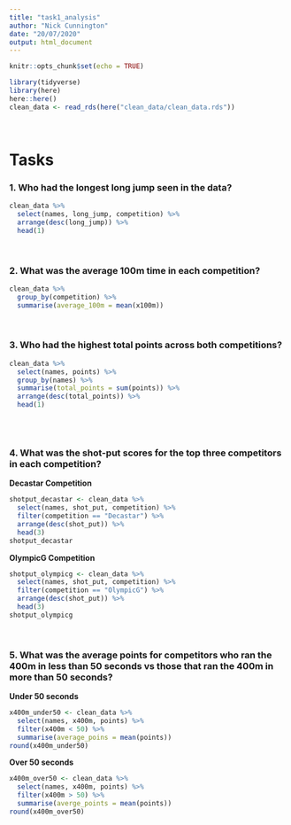 ```yaml
---
title: "task1_analysis"
author: "Nick Cunnington"
date: "20/07/2020"
output: html_document
---
```


```r
knitr::opts_chunk$set(echo = TRUE)
```

```r
library(tidyverse)
library(here)
here::here()
clean_data <- read_rds(here("clean_data/clean_data.rds"))
```
<br>

# Tasks #

### 1. Who had the longest long jump seen in the data? ###

```r
clean_data %>%
  select(names, long_jump, competition) %>%
  arrange(desc(long_jump)) %>%
  head(1)
```

<br>

### 2. What was the average 100m time in each competition? ###

```r
clean_data %>%
  group_by(competition) %>%
  summarise(average_100m = mean(x100m))
```

<br>

### 3. Who had the highest total points across both competitions? ###

```r
clean_data %>%
  select(names, points) %>%
  group_by(names) %>%
  summarise(total_points = sum(points)) %>%
  arrange(desc(total_points)) %>%
  head(1)
  
```
<br>

### 4. What was the shot-put scores for the top three competitors in each competition? ###

**Decastar Competition**
```r
shotput_decastar <- clean_data %>%
  select(names, shot_put, competition) %>%
  filter(competition == "Decastar") %>%
  arrange(desc(shot_put)) %>%
  head(3)
shotput_decastar
```


**OlympicG Competition**
```r
shotput_olympicg <- clean_data %>%
  select(names, shot_put, competition) %>%
  filter(competition == "OlympicG") %>%
  arrange(desc(shot_put)) %>%
  head(3)
shotput_olympicg
```

<br>

### 5. What was the average points for competitors who ran the 400m in less than 50 seconds vs those that ran the 400m in more than 50 seconds? ###

**Under 50 seconds**
```r
x400m_under50 <- clean_data %>%
  select(names, x400m, points) %>%
  filter(x400m < 50) %>%
  summarise(average_poins = mean(points))
round(x400m_under50)

```

**Over 50 seconds**
```r
x400m_over50 <- clean_data %>%
  select(names, x400m, points) %>%
  filter(x400m > 50) %>%
  summarise(averge_points = mean(points))
round(x400m_over50)
  
```


